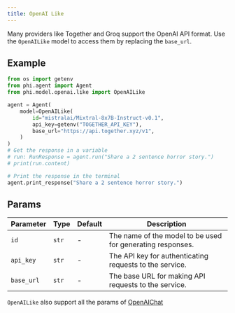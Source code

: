 ```yaml
---
title: OpenAI Like
---
```


Many providers like Together and Groq support the OpenAI API format. Use the `OpenAILike` model to access them by replacing the `base_url`.

## Example

<CodeGroup>

```python agent.py
from os import getenv
from phi.agent import Agent
from phi.model.openai.like import OpenAILike

agent = Agent(
    model=OpenAILike(
        id="mistralai/Mixtral-8x7B-Instruct-v0.1",
        api_key=getenv("TOGETHER_API_KEY"),
        base_url="https://api.together.xyz/v1",
    )
)
# Get the response in a variable
# run: RunResponse = agent.run("Share a 2 sentence horror story.")
# print(run.content)

# Print the response in the terminal
agent.print_response("Share a 2 sentence horror story.")
```

</CodeGroup>

## Params

| Parameter | Type | Default | Description |
|-----------|------|---------|-------------|
| `id` | `str` | - | The name of the model to be used for generating responses. |
| `api_key` | `str` | - | The API key for authenticating requests to the service. |
| `base_url` | `str` | - | The base URL for making API requests to the service. |

`OpenAILike` also support all the params of [OpenAIChat](/models/openai)
